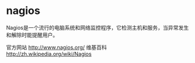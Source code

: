 = nagios =

Nagios是一个流行的电脑系统和网络监控程序，它检测主机和服务，当异常发生和解除时能提醒用户。

官方网站 [[http://www.nagios.org/]]
维基百科 [[http://zh.wikipedia.org/wiki/Nagios]]


